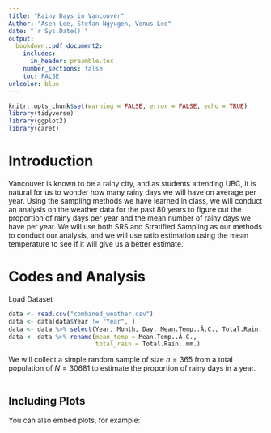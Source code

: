 ```yaml
---
title: "Rainy Days in Vancouver"
Author: "Asen Lee, Stefan Ngyugen, Venus Lee"
date: "`r Sys.Date()`"
output: 
  bookdown::pdf_document2:
    includes:
      in_header: preamble.tex
    number_sections: false
    toc: FALSE
urlcolor: blue
---
```


```r
knitr::opts_chunk$set(warning = FALSE, error = FALSE, echo = TRUE)
library(tidyverse)
library(ggplot2)
library(caret)
```

# Introduction

Vancouver is known to be a rainy city, and as students attending UBC, it is natural for us to wonder how many rainy days we will have on average per year. Using the sampling methods we have learned in class, we will conduct an analysis on the weather data for the past 80 years to figure out the proportion of rainy days per year and the mean number of rainy days we have per year. We will use both SRS and Stratified Sampling as our methods to conduct our analysis, and we will use ratio estimation using the mean temperature to see if it will give us a better estimate.


# Codes and Analysis

Load Dataset
```r
data <- read.csv("combined_weather.csv")
data <- data[data$Year != "Year", ]
data <- data %>% select(Year, Month, Day, Mean.Temp..Â.C., Total.Rain..mm.)
data <- data %>% rename(mean_temp = Mean.Temp..Â.C.,
                        total_rain = Total.Rain..mm.)
```

We will collect a simple random sample of size $n = 365$ from a total population of $N = 30681$ to estimate the proportion of rainy days in a year.
```r


```


## Including Plots

You can also embed plots, for example:

```r


```


